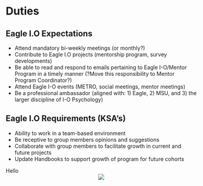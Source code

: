 # Duties {#intro}

## Eagle I.O Expectations  
+ Attend mandatory bi-weekly meetings (or monthly?)
+ Contribute to Eagle I.O projects (mentorship program, survey developments)
+ Be able to read and respond to emails pertaining to Eagle I-O/Mentor Program in a timely manner (?Move this responsibility to Mentor Program Coordinator?)
+ Attend Eagle I-O events (METRO, social meetings, mentor meetings) 
+ Be a professional ambassador (aligned with: 1) Eagle, 2) MSU, and 3) the larger discipline of I-O Psychology)

## Eagle I.O Requirements (KSA’s)
+ Ability to work in a team-based environment 
+ Be receptive to group members opinions and suggestions
+ Collaborate with group members to facilitate growth in current and future projects 
+ Update Handbooks to support growth of program for future cohorts 

Hello
<center>
![](images/orgchart.PNG)
</center> 

